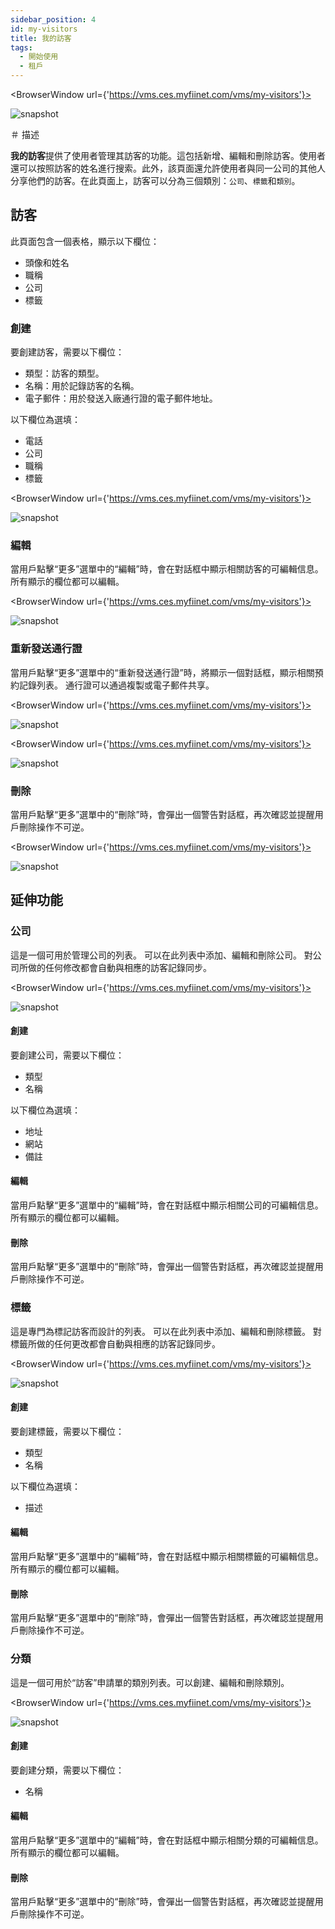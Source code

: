 ---
sidebar_position: 4
id: my-visitors
title: 我的訪客
tags:
  - 開始使用
  - 租戶
---


<BrowserWindow url={'https://vms.ces.myfiinet.com/vms/my-visitors'}>

![snapshot](/assets/vms/vms-my-visitors-zh-hant.png)

</BrowserWindow>

＃ 描述

**我的訪客**提供了使用者管理其訪客的功能。這包括新增、編輯和刪除訪客。使用者還可以按照訪客的姓名進行搜索。此外，該頁面還允許使用者與同一公司的其他人分享他們的訪客。在此頁面上，訪客可以分為三個類別：`公司`、`標籤`和`類別`。

## 訪客

此頁面包含一個表格，顯示以下欄位：

- 頭像和姓名
- 職稱
- 公司
- 標籤

### 創建

要創建訪客，需要以下欄位：

- 類型：訪客的類型。
- 名稱：用於記錄訪客的名稱。
- 電子郵件：用於發送入廠通行證的電子郵件地址。

以下欄位為選填：

- 電話
- 公司
- 職稱
- 標籤

<BrowserWindow url={'https://vms.ces.myfiinet.com/vms/my-visitors'}>

![snapshot](/assets/vms/vms-create-visitor-zh-hant.png)

</BrowserWindow>

### 編輯

當用戶點擊“更多”選單中的“編輯”時，會在對話框中顯示相關訪客的可編輯信息。 所有顯示的欄位都可以編輯。

<BrowserWindow url={'https://vms.ces.myfiinet.com/vms/my-visitors'}>

![snapshot](/assets/vms/vms-edit-visitor-zh-hant.png)

</BrowserWindow>

### 重新發送通行證

當用戶點擊“更多”選單中的“重新發送通行證”時，將顯示一個對話框，顯示相關預約記錄列表。 通行證可以通過複製或電子郵件共享。

<BrowserWindow url={'https://vms.ces.myfiinet.com/vms/my-visitors'}>

![snapshot](/assets/vms/vms-visitor-resend-pass-zh-hant.png)

</BrowserWindow>

<BrowserWindow url={'https://vms.ces.myfiinet.com/vms/my-visitors'}>

![snapshot](/assets/vms/vms-visitor-pass-zh-hant.png)

</BrowserWindow>

### 刪除

當用戶點擊“更多”選單中的“刪除”時，會彈出一個警告對話框，再次確認並提醒用戶刪除操作不可逆。

<BrowserWindow url={'https://vms.ces.myfiinet.com/vms/my-visitors'}>

![snapshot](/assets/vms/vms-delete-visitor-zh-hant.png)

</BrowserWindow>

## 延伸功能

### 公司

這是一個可用於管理公司的列表。 可以在此列表中添加、編輯和刪除公司。 對公司所做的任何修改都會自動與相應的訪客記錄同步。

<BrowserWindow url={'https://vms.ces.myfiinet.com/vms/my-visitors'}>

![snapshot](/assets/vms/vms-visitor-companies-zh-hant.png)

</BrowserWindow>

#### 創建

要創建公司，需要以下欄位：

- 類型
- 名稱

以下欄位為選填：

- 地址
- 網站
- 備註

#### 編輯

當用戶點擊“更多”選單中的“編輯”時，會在對話框中顯示相關公司的可編輯信息。 所有顯示的欄位都可以編輯。

#### 刪除

當用戶點擊“更多”選單中的“刪除”時，會彈出一個警告對話框，再次確認並提醒用戶刪除操作不可逆。

### 標籤

這是專門為標記訪客而設計的列表。 可以在此列表中添加、編輯和刪除標籤。 對標籤所做的任何更改都會自動與相應的訪客記錄同步。

<BrowserWindow url={'https://vms.ces.myfiinet.com/vms/my-visitors'}>

![snapshot](/assets/vms/vms-visitor-tags-zh-hant.png)

</BrowserWindow>

#### 創建

要創建標籤，需要以下欄位：

- 類型
- 名稱

以下欄位為選填：

- 描述

#### 編輯

當用戶點擊“更多”選單中的“編輯”時，會在對話框中顯示相關標籤的可編輯信息。 所有顯示的欄位都可以編輯。

#### 刪除

當用戶點擊“更多”選單中的“刪除”時，會彈出一個警告對話框，再次確認並提醒用戶刪除操作不可逆。

### 分類

這是一個可用於“訪客”申請單的類別列表。可以創建、編輯和刪除類別。

<BrowserWindow url={'https://vms.ces.myfiinet.com/vms/my-visitors'}>

![snapshot](/assets/vms/vms-visitor-categories-zh-hant.png)

</BrowserWindow>

#### 創建

要創建分類，需要以下欄位：

- 名稱

#### 編輯

當用戶點擊“更多”選單中的“編輯”時，會在對話框中顯示相關分類的可編輯信息。 所有顯示的欄位都可以編輯。

#### 刪除

當用戶點擊“更多”選單中的“刪除”時，會彈出一個警告對話框，再次確認並提醒用戶刪除操作不可逆。
